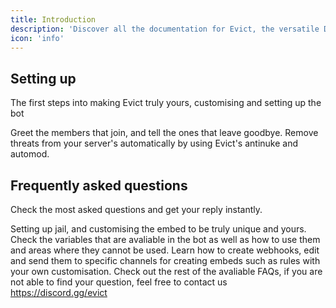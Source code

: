 ```yaml
---
title: Introduction
description: 'Discover all the documentation for Evict, the versatile Discord bot — learn how to set up Evict in your server and enhance your daily use with various commands and more.'
icon: 'info'
---
```



## Setting up

The first steps into making Evict truly yours, customising and setting up the bot

<CardGroup cols={2}>
  <Card
    title="Setting up welcome & leave"
    icon="door-open"
    href="/server-config/welcome-setup"
  >
    Greet the members that join, and tell the ones that leave goodbye.
  </Card>
  <Card
    title="Protect your server"
    icon="shield-check"
    href="/server-config/anti-nuke"
  >
    Remove threats from your server's automatically by using Evict's antinuke and automod.
  </Card>
</CardGroup>

## Frequently asked questions

Check the most asked questions and get your reply instantly.

<CardGroup cols={2}>
  <Card
    title="How do I set up jail?"
    icon="handcuffs"
    href="/server-config/jail-setup"
  >
    Setting up jail, and customising the embed to be truly unique and yours.
  </Card>
  <Card
    title="Variables"
    icon="code-compare"
    href="/overview/variables"
  >
    Check the variables that are avaliable in the bot as well as how to use them and areas where they cannot be used.
  </Card>
  <Card
    title="Creating webhooks"
    icon="screwdriver-wrench"
    href="/server-config/webhooks"
  >
    Learn how to create webhooks, edit and send them to specific channels for creating embeds such as rules with your own customisation.
  </Card>
  <Card
    title="More FAQs"
    icon="question"
    href="/faq"
  >
    Check out the rest of the avaliable FAQs, if you are not able to find your question, feel free to contact us <a href="https://discord.gg/evict">https://discord.gg/evict</a>
  </Card>
</CardGroup>
